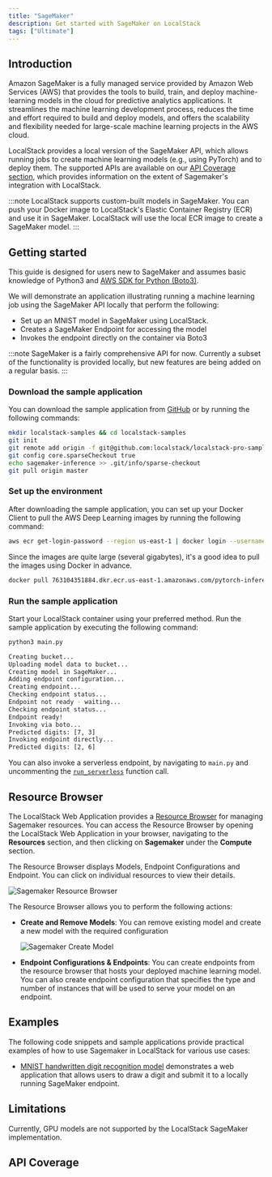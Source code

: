 ```yaml
---
title: "SageMaker"
description: Get started with SageMaker on LocalStack
tags: ["Ultimate"]
---
```



## Introduction

Amazon SageMaker is a fully managed service provided by Amazon Web Services (AWS) that provides the tools to build, train, and deploy machine-learning models in the cloud for predictive analytics applications.
It streamlines the machine learning development process, reduces the time and effort required to build and deploy models, and offers the scalability and flexibility needed for large-scale machine learning projects in the AWS cloud.

LocalStack provides a local version of the SageMaker API, which allows running jobs to create machine learning models (e.g., using PyTorch) and to deploy them.
The supported APIs are available on our [API Coverage section](#api-coverage), which provides information on the extent of Sagemaker's integration with LocalStack.

:::note
LocalStack supports custom-built models in SageMaker.
You can push your Docker image to LocalStack's Elastic Container Registry (ECR) and use it in SageMaker.
LocalStack will use the local ECR image to create a SageMaker model.
:::

## Getting started

This guide is designed for users new to SageMaker and assumes basic knowledge of Python3 and [AWS SDK for Python (Boto3)](https://aws.amazon.com/sdk-for-python/).

We will demonstrate an application illustrating running a machine learning job using the SageMaker API locally that perform the following:

- Set up an MNIST model in SageMaker using LocalStack.
- Creates a SageMaker Endpoint for accessing the model
- Invokes the endpoint directly on the container via Boto3

:::note
SageMaker is a fairly comprehensive API for now.
Currently a subset of the functionality is provided locally, but new features are being added on a regular basis.
:::

### Download the sample application

You can download the sample application from [GitHub](https://github.com/localstack/localstack-pro-samples/tree/master/sagemaker-inference) or by running the following commands:

```bash
mkdir localstack-samples && cd localstack-samples
git init
git remote add origin -f git@github.com:localstack/localstack-pro-samples.git
git config core.sparseCheckout true
echo sagemaker-inference >> .git/info/sparse-checkout
git pull origin master
```

### Set up the environment

After downloading the sample application, you can set up your Docker Client to pull the AWS Deep Learning images by running the following command:

```bash
aws ecr get-login-password --region us-east-1 | docker login --username AWS --password-stdin 763104351884.dkr.ecr.us-east-1.amazonaws.com
```

Since the images are quite large (several gigabytes), it's a good idea to pull the images using Docker in advance.

```bash
docker pull 763104351884.dkr.ecr.us-east-1.amazonaws.com/pytorch-inference:1.5.0-cpu-py3
```

### Run the sample application

Start your LocalStack container using your preferred method.
Run the sample application by executing the following command:

```bash
python3 main.py
```

```bash title="Output"
Creating bucket...
Uploading model data to bucket...
Creating model in SageMaker...
Adding endpoint configuration...
Creating endpoint...
Checking endpoint status...
Endpoint not ready - waiting...
Checking endpoint status...
Endpoint ready!
Invoking via boto...
Predicted digits: [7, 3]
Invoking endpoint directly...
Predicted digits: [2, 6]
```

You can also invoke a serverless endpoint, by navigating to `main.py` and uncommenting the [`run_serverless`](https://github.com/localstack/localstack-pro-samples/blob/cca7a59e0b2b46a18a3db226c31d44401b68447e/sagemaker-inference/main.py#L134) function call.

## Resource Browser

The LocalStack Web Application provides a [Resource Browser](/aws/capabilities/web-app/resource-browser) for managing Sagemaker resources.
You can access the Resource Browser by opening the LocalStack Web Application in your browser, navigating to the **Resources** section, and then clicking on **Sagemaker** under the **Compute** section.

The Resource Browser displays Models, Endpoint Configurations and Endpoint.
You can click on individual resources to view their details.

![Sagemaker Resource Browser](/images/aws/sagemaker-resource-browser.png)

The Resource Browser allows you to perform the following actions:

- **Create and Remove Models**: You can remove existing model and create a new model with the required configuration

  ![Sagemaker Create Model](/images/aws/sagemaker-create-model.png)

- **Endpoint Configurations & Endpoints**: You can create endpoints from the resource browser that hosts your deployed machine learning model.
  You can also create endpoint configuration that specifies the type and number of instances that will be used to serve your model on an endpoint.

## Examples

The following code snippets and sample applications provide practical examples of how to use Sagemaker in LocalStack for various use cases:

- [MNIST handwritten digit recognition model](https://github.com/localstack-samples/sample-mnist-digit-recognition-sagemaker) demonstrates a web application that allows users to draw a digit and submit it to a locally running SageMaker endpoint.

## Limitations

Currently, GPU models are not supported by the LocalStack SageMaker implementation.

## API Coverage

<FeatureCoverage service="sagemaker" client:load />
